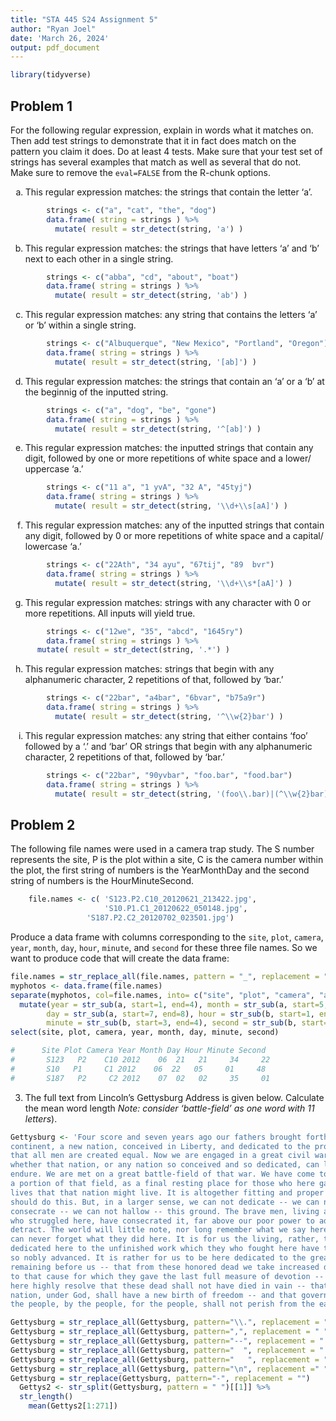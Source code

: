 ---
title: "STA 445 S24 Assignment 5"
author: "Ryan Joel"
date: 'March 26, 2024'
output: pdf_document
---
```{r message=FALSE, warning=FALSE}
library(tidyverse)
```


## Problem 1

For the following regular expression, explain in words what it matches on. Then add test strings to demonstrate that it in fact does match on the pattern you claim it does.  Do at least 4 tests.  Make sure that your test set of strings has several examples that match as well as several that do not. Make sure to remove the `eval=FALSE` from the R-chunk options.

a. This regular expression matches:  the strings that contain the letter 'a'.

```{r}
        strings <- c("a", "cat", "the", "dog")
        data.frame( string = strings ) %>%
          mutate( result = str_detect(string, 'a') )
```
b. This regular expression matches: the strings that have letters 'a' and 'b' next to each other in a single string.

```{r}
        
        strings <- c("abba", "cd", "about", "boat")
        data.frame( string = strings ) %>%
          mutate( result = str_detect(string, 'ab') )
```

c. This regular expression matches: any string that contains the letters 'a' or 'b' within a single string.

```{r}
        strings <- c("Albuquerque", "New Mexico", "Portland", "Oregon")
        data.frame( string = strings ) %>%
          mutate( result = str_detect(string, '[ab]') )
```

d.  This regular expression matches: the strings that contain an 'a' or a 'b' at the beginnig of the inputted string. 

```{r}
        strings <- c("a", "dog", "be", "gone")
        data.frame( string = strings ) %>%
          mutate( result = str_detect(string, '^[ab]') )
```

e. This regular expression matches:  the inputted strings that contain any digit, followed by one or more repetitions of white space and a lower/ uppercase 'a.'

```{r}
        strings <- c("11 a", "1 yvA", "32 A", "45tyj")
        data.frame( string = strings ) %>%
          mutate( result = str_detect(string, '\\d+\\s[aA]') )
```

f. This regular expression matches:  any of the inputted strings that contain any digit, followed by 0 or more repetitions of white space and a capital/ lowercase 'a.'

```{r}
        strings <- c("22Ath", "34 ayu", "67tij", "89  bvr")
        data.frame( string = strings ) %>%
          mutate( result = str_detect(string, '\\d+\\s*[aA]') )
```

g. This regular expression matches:  strings with any character with 0 or more repetitions. All inputs will yield true.

```{r}
        strings <- c("12we", "35", "abcd", "1645ry")
        data.frame( string = strings ) %>%
      mutate( result = str_detect(string, '.*') )
```

h. This regular expression matches: strings that begin with any alphanumeric character, 2 repetitions of that, followed by 'bar.'

```{r}
        strings <- c("22bar", "a4bar", "6bvar", "b75a9r")
        data.frame( string = strings ) %>%
          mutate( result = str_detect(string, '^\\w{2}bar') )
```

i. This regular expression matches: any string that either contains 'foo' followed by a '.' and 'bar' OR strings that begin with any alphanumeric character, 2 repetitions of that, followed by 'bar.' 

```{r}
        strings <- c("22bar", "90yvbar", "foo.bar", "food.bar")
        data.frame( string = strings ) %>%
          mutate( result = str_detect(string, '(foo\\.bar)|(^\\w{2}bar)') )
```
    
## Problem 2

The following file names were used in a camera trap study. The S number represents the site, P is the plot within a site, C is the camera number within the plot, the first string of numbers is the YearMonthDay and the second string of numbers is the HourMinuteSecond.

```{r}
    file.names <- c( 'S123.P2.C10_20120621_213422.jpg',
                     'S10.P1.C1_20120622_050148.jpg',
                 'S187.P2.C2_20120702_023501.jpg')
```
    
Produce a data frame with columns corresponding to the `site`, `plot`, `camera`, `year`, `month`, `day`, `hour`, `minute`, and `second` for these three file names. So we want to produce code that will create the data frame:
    
```{r}
file.names = str_replace_all(file.names, pattern = "_", replacement = "\\.")
myphotos <- data.frame(file.names)
separate(myphotos, col=file.names, into= c("site", "plot", "camera", "a", "b", "c"), sep= "\\.")%>%
  mutate(year = str_sub(a, start=1, end=4), month = str_sub(a, start=5, end=6),
        day = str_sub(a, start=7, end=8), hour = str_sub(b, start=1, end=2),
        minute = str_sub(b, start=3, end=4), second = str_sub(b, start=5, end=6))%>%
select(site, plot, camera, year, month, day, minute, second)

#      Site Plot Camera Year Month Day Hour Minute Second
#       S123   P2    C10 2012    06  21   21     34     22
#       S10   P1     C1 2012    06  22   05     01     48
#       S187   P2     C2 2012    07  02   02     35     01
```

3. The full text from Lincoln's Gettysburg Address is given below. Calculate the mean word length *Note: consider 'battle-field' as one word with 11 letters*).

```{r}
Gettysburg <- 'Four score and seven years ago our fathers brought forth on this
continent, a new nation, conceived in Liberty, and dedicated to the proposition
that all men are created equal. Now we are engaged in a great civil war, testing
whether that nation, or any nation so conceived and so dedicated, can long
endure. We are met on a great battle-field of that war. We have come to dedicate
a portion of that field, as a final resting place for those who here gave their
lives that that nation might live. It is altogether fitting and proper that we
should do this. But, in a larger sense, we can not dedicate -- we can not
consecrate -- we can not hallow -- this ground. The brave men, living and dead,
who struggled here, have consecrated it, far above our poor power to add or
detract. The world will little note, nor long remember what we say here, but it
can never forget what they did here. It is for us the living, rather, to be
dedicated here to the unfinished work which they who fought here have thus far
so nobly advanced. It is rather for us to be here dedicated to the great task
remaining before us -- that from these honored dead we take increased devotion
to that cause for which they gave the last full measure of devotion -- that we
here highly resolve that these dead shall not have died in vain -- that this
nation, under God, shall have a new birth of freedom -- and that government of
the people, by the people, for the people, shall not perish from the earth.'
```

```{r}
Gettysburg = str_replace_all(Gettysburg, pattern="\\.", replacement = " ")
Gettysburg = str_replace_all(Gettysburg, pattern=",", replacement = " ")
Gettysburg = str_replace_all(Gettysburg, pattern="--", replacement = " ")
Gettysburg = str_replace_all(Gettysburg, pattern="  ", replacement = " ")
Gettysburg = str_replace_all(Gettysburg, pattern="   ", replacement = " ")
Gettysburg = str_replace_all(Gettysburg, pattern="\n", replacement =" ")
Gettysburg = str_replace(Gettysburg, pattern="-", replacement = "")
  Gettys2 <- str_split(Gettysburg, pattern = " ")[[1]] %>%
  str_length()
    mean(Gettys2[1:271])
```


    